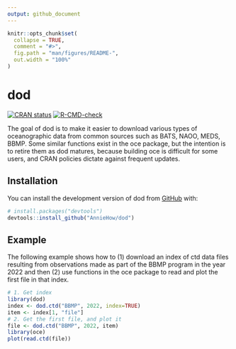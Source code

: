 ```yaml
---
output: github_document
---
```


<!-- README.md is generated from README.Rmd. Please edit that file -->

```r
knitr::opts_chunk$set(
  collapse = TRUE,
  comment = "#>",
  fig.path = "man/figures/README-",
  out.width = "100%"
)
```

# dod

<!-- badges: start -->
[![CRAN status](https://www.r-pkg.org/badges/version/dod)](https://CRAN.R-project.org/package=dod)
[![R-CMD-check](https://github.com/dankelley/dod/actions/workflows/R-CMD-check.yaml/badge.svg)](https://github.com/dankelley/dod/actions/workflows/R-CMD-check.yaml)
<!-- badges: end -->

The goal of dod is to make it easier to download various types of oceanographic data from common sources such as BATS, NAOO, MEDS, BBMP. Some similar functions exist in the oce package, but the intention is to retire them as dod matures, because building oce is difficult for some users, and CRAN policies dictate against frequent updates.

## Installation

You can install the development version of dod from [GitHub](https://github.com/) with:

``` r
# install.packages("devtools")
devtools::install_github("AnnieHow/dod")
```

## Example

The following example shows how to (1) download an index of ctd data files resulting from observations made as part of the BBMP program in the year 2022 and then (2) use functions in the oce package to read and plot the first file in that index.

```r
# 1. Get index
library(dod)
index <- dod.ctd("BBMP", 2022, index=TRUE)
item <- index[1, "file"]
# 2. Get the first file, and plot it
file <- dod.ctd("BBMP", 2022, item)
library(oce)
plot(read.ctd(file))
```



